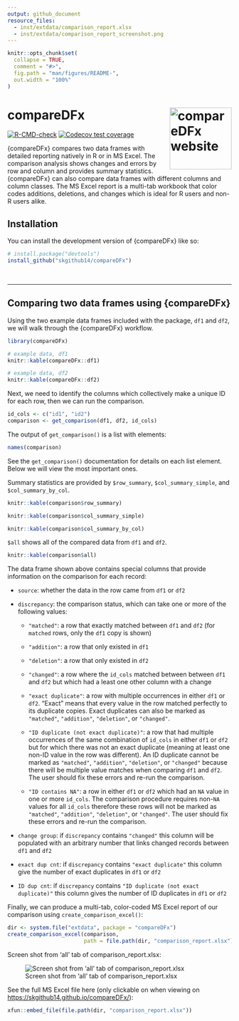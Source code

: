 ```yaml
---
output: github_document
resource_files:
  - inst/extdata/comparison_report.xlsx
  - inst/extdata/comparison_report_screenshot.png
---
```


<!-- README.md is generated from README.Rmd. Please edit that file -->

```r
knitr::opts_chunk$set(
  collapse = TRUE,
  comment = "#>",
  fig.path = "man/figures/README-",
  out.width = "100%"
)
```

# compareDFx <a href="https://skgithub14.github.io/compareDFx/"><img src="man/figures/logo.png" align="right" height="139" alt="compareDFx website" /></a>


<!-- badges: start -->
[![R-CMD-check](https://github.com/skgithub14/compareDFx/actions/workflows/R-CMD-check.yaml/badge.svg)](https://github.com/skgithub14/compareDFx/actions/workflows/R-CMD-check.yaml)
[![Codecov test coverage](https://codecov.io/gh/skgithub14/compareDFx/branch/master/graph/badge.svg)](https://app.codecov.io/gh/skgithub14/compareDFx?branch=master)
<!-- badges: end -->

{compareDFx} compares two data frames with detailed reporting natively in R or in MS Excel. The comparison analysis shows changes and errors by row and column and provides summary statistics. {compareDFx} can also compare data frames with different columns and column classes. The MS Excel report is a multi-tab workbook that color codes additions, deletions, and changes which is ideal for R users and non-R users alike.

## Installation

You can install the development version of {compareDFx} like so:

``` r
# install.package("devtools")
install_github("skgithub14/compareDFx")
```

<br>

________________________________________________________________________________

## Comparing two data frames using {compareDFx} 

Using the two example data frames included with the package, `df1` and `df2`, we will walk through the {compareDFx} workflow.

```r
library(compareDFx)

# example data, df1 
knitr::kable(compareDFx::df1)
```

```r
# example data, df2
knitr::kable(compareDFx::df2)
```


Next, we need to identify the columns which collectively make a unique ID for each row, then we can run the comparison.

```r
id_cols <- c("id1", "id2")
comparison <- get_comparison(df1, df2, id_cols)
```

The output of `get_comparison()` is a list with elements:

```r
names(comparison)
```

See the `get_comparison()` documentation for details on each list element. Below we will view the most important ones.

Summary statistics are provided by `$row_summary`, `$col_summary_simple`, and `$col_summary_by_col`.

```r
knitr::kable(comparison$row_summary)
```


```r
knitr::kable(comparison$col_summary_simple)
```


```r
knitr::kable(comparison$col_summary_by_col)
```

`$all` shows all of the compared data from `df1` and `df2`. 

```r
knitr::kable(comparison$all)
```

The data frame shown above contains special columns that provide information on the comparison for each record:

-  `source`: whether the data in the row came from `df1` or `df2`

-  `discrepancy`: the comparison status, which can take one or more of the following values:

    - `"matched"`: a row that exactly matched between `df1` and `df2` (for `matched` rows, only the `df1` copy is shown)
  
    - `"addition"`: a row that only existed in `df1`
  
    - `"deletion"`: a row that only existed in `df2`
  
    - `"changed"`: a row where the `id_cols` matched between between `df1` and `df2` but which had a least one other column with a change
  
    - `"exact duplicate"`: a row with multiple occurrences in either `df1` or `df2`. "Exact" means that every value in the row matched perfectly to its duplicate copies. Exact duplicates can also be marked as `"matched"`, `"addition"`, `"deletion"`, or `"changed"`.
  
    - `"ID duplicate (not exact duplicate)"`: a row that had multiple occurrences of the same combination of `id_cols` in either `df1` or `df2` but for which there was not an exact duplicate (meaning at least one non-ID value in the row was different). An ID duplicate cannot be marked as `"matched"`, `"addition"`, `"deletion"`, or `"changed"` because there will be multiple value matches when comparing `df1` and `df2`. The user should fix these errors and re-run the comparison.
  
    - `"ID contains NA"`: a row in either `df1` or `df2` which had an `NA` value in one or more `id_cols`. The comparison procedure requires non-`NA` values for all `id_cols` therefore these rows will not be marked as `"matched"`, `"addition"`, `"deletion"`, or `"changed"`. The user should fix these errors and re-run the comparison.
  
-  `change group`: if `discrepancy` contains `"changed"` this column will be populated with an arbitrary number that links changed records between `df1` and `df2`

-  `exact dup cnt`: if `discrepancy` contains `"exact duplicate"` this column give the number of exact duplicates in `df1` or `df2`

-  `ID dup cnt`: if `discrepancy` contains `"ID duplicate (not exact duplicate)"` this column gives the number of ID duplicates in `df1` or `df2`


Finally, we can produce a multi-tab, color-coded MS Excel report of our comparison using `create_comparison_excel()`:

```r
dir <- system.file("extdata", package = "compareDFx")
create_comparison_excel(comparison, 
                        path = file.path(dir, "comparison_report.xlsx"))
```


Screen shot from 'all' tab of comparison_report.xlsx:

![Screen shot from 'all' tab of comparison_report.xlsx](inst/extdata/comparison_report_screenshot.png)

See the full MS Excel file here (only clickable on when viewing on [https://skgithub14.github.io/compareDFx/](https://skgithub14.github.io/compareDFx/)):

```r
xfun::embed_file(file.path(dir, "comparison_report.xlsx"))
```

